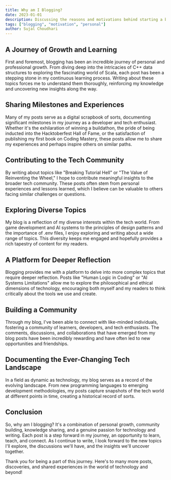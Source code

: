 ```yaml
---
title: Why am I Blogging?
date: 2023-01-01
description: Discussing the reasons and motivations behind starting a blog.
tags: ["blogging", "motivation", "personal"]
author: Sujal Choudhari
---
```


## A Journey of Growth and Learning

First and foremost, blogging has been an incredible journey of personal and professional growth. From diving deep into the intricacies of C++ data structures to exploring the fascinating world of Scala, each post has been a stepping stone in my continuous learning process. Writing about these topics forces me to understand them thoroughly, reinforcing my knowledge and uncovering new insights along the way.

## Sharing Milestones and Experiences

Many of my posts serve as a digital scrapbook of sorts, documenting significant milestones in my journey as a developer and tech enthusiast. Whether it's the exhilaration of winning a buildathon, the pride of being inducted into the Hacktoberfest Hall of Fame, or the satisfaction of publishing my first book on Coding Mastery, these posts allow me to share my experiences and perhaps inspire others on similar paths.

## Contributing to the Tech Community

By writing about topics like "Breaking Tutorial Hell" or "The Value of Reinventing the Wheel," I hope to contribute meaningful insights to the broader tech community. These posts often stem from personal experiences and lessons learned, which I believe can be valuable to others facing similar challenges or questions.

## Exploring Diverse Topics

My blog is a reflection of my diverse interests within the tech world. From game development and AI systems to the principles of design patterns and the importance of .env files, I enjoy exploring and writing about a wide range of topics. This diversity keeps me engaged and hopefully provides a rich tapestry of content for my readers.

## A Platform for Deeper Reflection

Blogging provides me with a platform to delve into more complex topics that require deeper reflection. Posts like "Human Logic in Coding" or "AI Systems Limitations" allow me to explore the philosophical and ethical dimensions of technology, encouraging both myself and my readers to think critically about the tools we use and create.

## Building a Community

Through my blog, I've been able to connect with like-minded individuals, fostering a community of learners, developers, and tech enthusiasts. The comments, discussions, and collaborations that have emerged from my blog posts have been incredibly rewarding and have often led to new opportunities and friendships.

## Documenting the Ever-Changing Tech Landscape

In a field as dynamic as technology, my blog serves as a record of the evolving landscape. From new programming languages to emerging development methodologies, my posts capture snapshots of the tech world at different points in time, creating a historical record of sorts.

## Conclusion

So, why am I blogging? It's a combination of personal growth, community building, knowledge sharing, and a genuine passion for technology and writing. Each post is a step forward in my journey, an opportunity to learn, teach, and connect. As I continue to write, I look forward to the new topics I'll explore, the discussions we'll have, and the insights we'll uncover together.

Thank you for being a part of this journey. Here's to many more posts, discoveries, and shared experiences in the world of technology and beyond!
